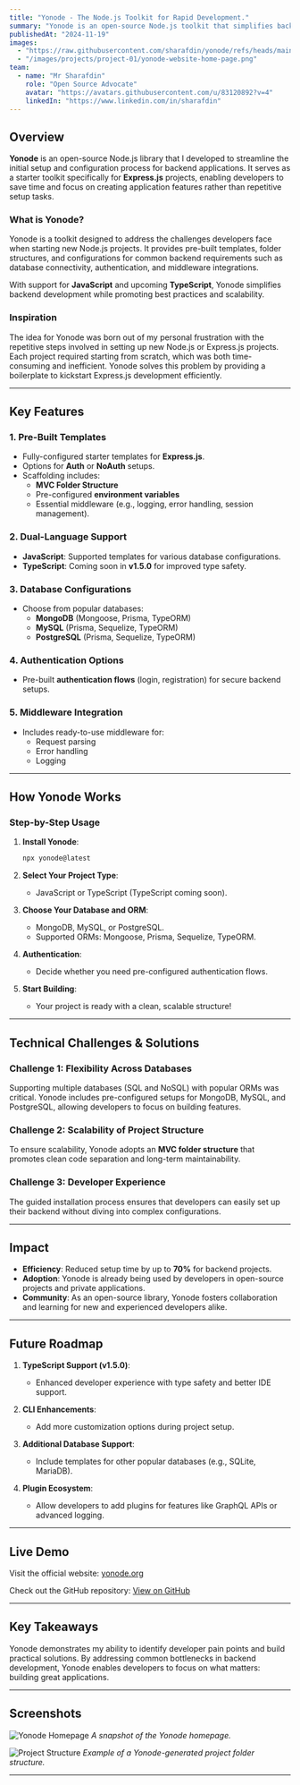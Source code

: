 ```yaml
---
title: "Yonode - The Node.js Toolkit for Rapid Development."
summary: "Yonode is an open-source Node.js toolkit that simplifies backend development by providing pre-built templates, MVC structures, database configurations, and middleware integration for rapid project setup."
publishedAt: "2024-11-19"
images:
  - "https://raw.githubusercontent.com/sharafdin/yonode/refs/heads/main/yonode.org/public/static/screenshots/demo.png"
  - "/images/projects/project-01/yonode-website-home-page.png"
team:
  - name: "Mr Sharafdin"
    role: "Open Source Advocate"
    avatar: "https://avatars.githubusercontent.com/u/83120892?v=4"
    linkedIn: "https://www.linkedin.com/in/sharafdin"
---
```


## **Overview**

**Yonode** is an open-source Node.js library that I developed to streamline the initial setup and configuration process for backend applications. It serves as a starter toolkit specifically for **Express.js** projects, enabling developers to save time and focus on creating application features rather than repetitive setup tasks.

### **What is Yonode?**
Yonode is a toolkit designed to address the challenges developers face when starting new Node.js projects. It provides pre-built templates, folder structures, and configurations for common backend requirements such as database connectivity, authentication, and middleware integrations.

With support for **JavaScript** and upcoming **TypeScript**, Yonode simplifies backend development while promoting best practices and scalability.

### **Inspiration**
The idea for Yonode was born out of my personal frustration with the repetitive steps involved in setting up new Node.js or Express.js projects. Each project required starting from scratch, which was both time-consuming and inefficient. Yonode solves this problem by providing a boilerplate to kickstart Express.js development efficiently.

---

## **Key Features**

### 1. **Pre-Built Templates**
- Fully-configured starter templates for **Express.js**.
- Options for **Auth** or **NoAuth** setups.
- Scaffolding includes:
  - **MVC Folder Structure**
  - Pre-configured **environment variables**
  - Essential middleware (e.g., logging, error handling, session management).

### 2. **Dual-Language Support**
- **JavaScript**: Supported templates for various database configurations.
- **TypeScript**: Coming soon in **v1.5.0** for improved type safety.

### 3. **Database Configurations**
- Choose from popular databases:
  - **MongoDB** (Mongoose, Prisma, TypeORM)
  - **MySQL** (Prisma, Sequelize, TypeORM)
  - **PostgreSQL** (Prisma, Sequelize, TypeORM)

### 4. **Authentication Options**
- Pre-built **authentication flows** (login, registration) for secure backend setups.

### 5. **Middleware Integration**
- Includes ready-to-use middleware for:
  - Request parsing
  - Error handling
  - Logging

---

## **How Yonode Works**

### **Step-by-Step Usage**
1. **Install Yonode**:
   ```bash
   npx yonode@latest
   ```

2. **Select Your Project Type**:
   - JavaScript or TypeScript (TypeScript coming soon).

3. **Choose Your Database and ORM**:
   - MongoDB, MySQL, or PostgreSQL.
   - Supported ORMs: Mongoose, Prisma, Sequelize, TypeORM.

4. **Authentication**:
   - Decide whether you need pre-configured authentication flows.

5. **Start Building**:
   - Your project is ready with a clean, scalable structure!

---

## **Technical Challenges & Solutions**

### **Challenge 1: Flexibility Across Databases**
Supporting multiple databases (SQL and NoSQL) with popular ORMs was critical. Yonode includes pre-configured setups for MongoDB, MySQL, and PostgreSQL, allowing developers to focus on building features.

### **Challenge 2: Scalability of Project Structure**
To ensure scalability, Yonode adopts an **MVC folder structure** that promotes clean code separation and long-term maintainability.

### **Challenge 3: Developer Experience**
The guided installation process ensures that developers can easily set up their backend without diving into complex configurations.

---

## **Impact**

- **Efficiency**: Reduced setup time by up to **70%** for backend projects.
- **Adoption**: Yonode is already being used by developers in open-source projects and private applications.
- **Community**: As an open-source library, Yonode fosters collaboration and learning for new and experienced developers alike.

---

## **Future Roadmap**

1. **TypeScript Support (v1.5.0)**:
   - Enhanced developer experience with type safety and better IDE support.

2. **CLI Enhancements**:
   - Add more customization options during project setup.

3. **Additional Database Support**:
   - Include templates for other popular databases (e.g., SQLite, MariaDB).

4. **Plugin Ecosystem**:
   - Allow developers to add plugins for features like GraphQL APIs or advanced logging.

---

## **Live Demo**

Visit the official website: [yonode.org](https://yonode.org)

Check out the GitHub repository: [View on GitHub](https://github.com/sharafdin/yonode)

---

## **Key Takeaways**

Yonode demonstrates my ability to identify developer pain points and build practical solutions. By addressing common bottlenecks in backend development, Yonode enables developers to focus on what matters: building great applications.

---

## **Screenshots**

![Yonode Homepage](/images/projects/project-01/yonode-website-home-page.png)
_A snapshot of the Yonode homepage._

![Project Structure]()
_Example of a Yonode-generated project folder structure._

---